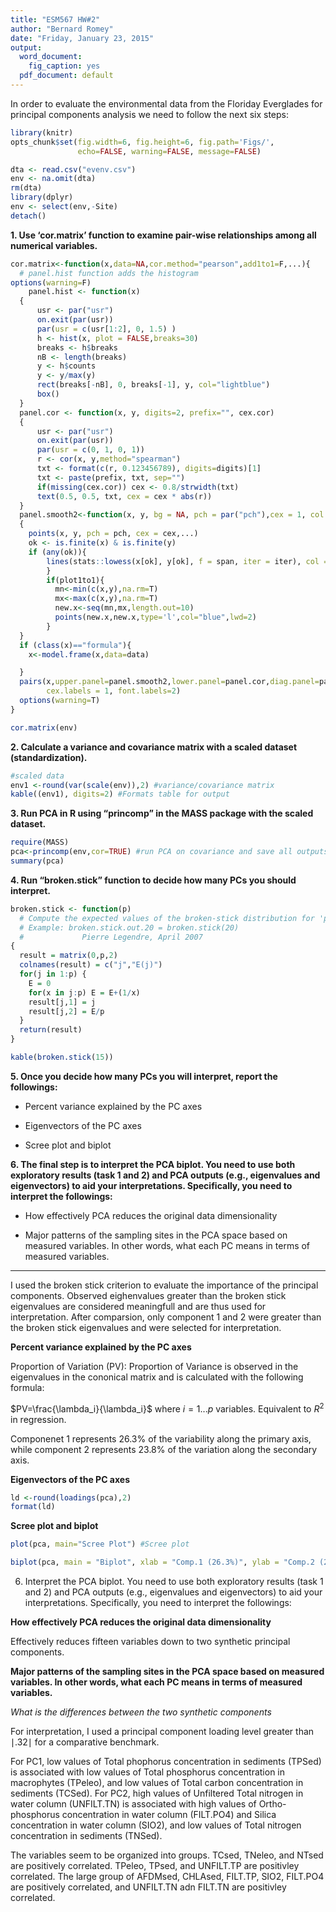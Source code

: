 ```yaml
---
title: "ESM567 HW#2"
author: "Bernard Romey"
date: "Friday, January 23, 2015"
output:
  word_document:
    fig_caption: yes
  pdf_document: default
---
```


In order to evaluate the environmental data from the Floriday Everglades for principal components analysis we need to follow the next six steps:

```r
library(knitr)
opts_chunk$set(fig.width=6, fig.height=6, fig.path='Figs/',
               echo=FALSE, warning=FALSE, message=FALSE)
```

```r
dta <- read.csv("evenv.csv")
env <- na.omit(dta)
rm(dta)
library(dplyr)
env <- select(env,-Site)
detach()
```

**1.  Use ‘cor.matrix’ function to examine pair-wise relationships among all numerical variables.**

```r
cor.matrix<-function(x,data=NA,cor.method="pearson",add1to1=F,...){
  # panel.hist function adds the histogram
options(warning=F)
    panel.hist <- function(x)
  {
      usr <- par("usr")
      on.exit(par(usr))
      par(usr = c(usr[1:2], 0, 1.5) )
      h <- hist(x, plot = FALSE,breaks=30)
      breaks <- h$breaks
      nB <- length(breaks)
      y <- h$counts
      y <- y/max(y)
      rect(breaks[-nB], 0, breaks[-1], y, col="lightblue")
      box()
  }
  panel.cor <- function(x, y, digits=2, prefix="", cex.cor)
  {
      usr <- par("usr")
      on.exit(par(usr))
      par(usr = c(0, 1, 0, 1))
      r <- cor(x, y,method="spearman")
      txt <- format(c(r, 0.123456789), digits=digits)[1]
      txt <- paste(prefix, txt, sep="")
      if(missing(cex.cor)) cex <- 0.8/strwidth(txt)
      text(0.5, 0.5, txt, cex = cex * abs(r))
  }
  panel.smooth2<-function(x, y, bg = NA, pch = par("pch"),cex = 1, col.smooth = "red", span = 2/3,iter = 3,plot1to1=add1to1)
  {
    points(x, y, pch = pch, cex = cex,...)
    ok <- is.finite(x) & is.finite(y)
    if (any(ok)){
        lines(stats::lowess(x[ok], y[ok], f = span, iter = iter), col = col.smooth)
        }
        if(plot1to1){
          mn<-min(c(x,y),na.rm=T)
          mx<-max(c(x,y),na.rm=T)
          new.x<-seq(mn,mx,length.out=10)
          points(new.x,new.x,type='l',col="blue",lwd=2)
        }
  }
  if (class(x)=="formula"){
    x<-model.frame(x,data=data)

  }
  pairs(x,upper.panel=panel.smooth2,lower.panel=panel.cor,diag.panel=panel.hist,
        cex.labels = 1, font.labels=2)
  options(warning=T)
}
```

```r
cor.matrix(env) 
```

**2.	Calculate a variance and covariance matrix with a scaled dataset (standardization).**

```r
#scaled data
env1 <-round(var(scale(env)),2) #variance/covariance matrix
kable((env1), digits=2) #Formats table for output
```

**3.	Run PCA in R using “princomp” in the MASS package with the scaled dataset.**

```r
require(MASS)
pca<-princomp(env,cor=TRUE) #run PCA on covariance and save all outputs in 'pca1'
summary(pca)
```

**4.	Run “broken.stick” function to decide how many PCs you should interpret.**

```r
broken.stick <- function(p)
  # Compute the expected values of the broken-stick distribution for 'p' pieces.
  # Example: broken.stick.out.20 = broken.stick(20)
  #             Pierre Legendre, April 2007
{
  result = matrix(0,p,2)
  colnames(result) = c("j","E(j)")
  for(j in 1:p) {
    E = 0
    for(x in j:p) E = E+(1/x)
    result[j,1] = j
    result[j,2] = E/p
  }
  return(result)
}
```

```r
kable(broken.stick(15))
```

**5.	Once you decide how many PCs you will interpret, report the followings:**

* Percent variance explained by the PC axes

* Eigenvectors of the PC axes

* Scree plot and biplot

**6.  The final step is to interpret the PCA biplot.  You need to use both exploratory results (task 1 and 2) and PCA outputs (e.g., eigenvalues and eigenvectors) to aid your interpretations.  Specifically, you need to interpret the followings:**

* How effectively PCA reduces the original data dimensionality

* Major patterns of the sampling sites in the PCA space based on measured variables.  In other words, what each PC means in terms of measured variables.

------------
  
I used the broken stick criterion to evaluate the importance of the principal components.  Observed eighenvalues greater than the broken stick eigenvalues are considered meaningfull and are thus used for interpretation.  After comparsion, only component 1 and 2 were greater than the broken stick eigenvalues and were selected for interpretation.

**Percent variance explained by the PC axes**

Proportion of Variation (PV):  Proportion of Variance is observed in the eigenvalues in the cononical matrix and is calculated with the following formula:

$PV=\frac{\lambda_i}{\lambda_i}$ where $i=1...p$ variables.  Equivalent to $R^2$ in regression.

Componenet 1 represents 26.3% of the variability along the primary axis, while  component 2 represents 23.8% of the variation along the secondary axis.  

**Eigenvectors of the PC axes**

```r
ld <-round(loadings(pca),2)
format(ld)
```


**Scree plot and biplot**
  
  
```r
plot(pca, main="Scree Plot") #Scree plot
```


```r
biplot(pca, main = "Biplot", xlab = "Comp.1 (26.3%)", ylab = "Comp.2 (23.8%)")
```


6.	Interpret the PCA biplot.  You need to use both exploratory results (task 1 and 2) and PCA outputs (e.g., eigenvalues and eigenvectors) to aid your interpretations.  Specifically, you need to interpret the followings:

**How effectively PCA reduces the original data dimensionality**
  
Effectively reduces fifteen variables down to two synthetic principal components. 

**Major patterns of the sampling sites in the PCA space based on measured variables.  In other words, what each PC means in terms of measured variables.**

*What is the differences between the two synthetic components*

For interpretation, I used a principal component loading level greater than $\mid{.32}\mid$ for a comparative benchmark.

For PC1, low values of Total phophorus concentration in sediments (TPSed) is associated with low values of Total phosphorus concentration in macrophytes (TPeleo), and low values of Total carbon concentration in sediments  (TCSed).  For PC2, high values of Unfiltered Total nitrogen in water column (UNFILT.TN) is associated with high values of Ortho-phosphorus concentration in water column (FILT.PO4) and Silica concentration in water column (SIO2), and low values of Total nitrogen concentration in sediments (TNSed).

The variables seem to be organized into groups.  TCsed, TNeleo, and NTsed are positively correlated.  TPeleo, TPsed, and UNFILT.TP are positivley correlated.  The large group of AFDMsed, CHLAsed, FILT.TP, SIO2, FILT.PO4 are positively correlated, and UNFILT.TN adn FILT.TN are positivley correlated.
